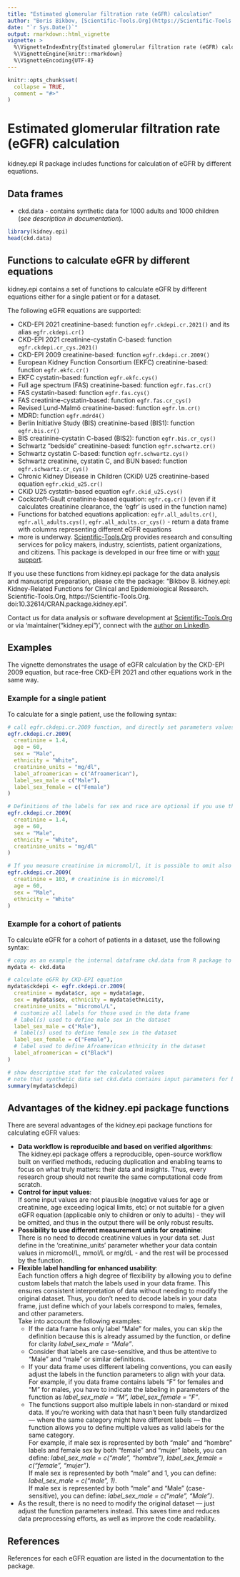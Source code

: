 ```yaml
---
title: "Estimated glomerular filtration rate (eGFR) calculation"
author: "Boris Bikbov, [Scientific-Tools.Org](https://Scientific-Tools.Org)"
date: "`r Sys.Date()`"
output: rmarkdown::html_vignette
vignette: >
  %\VignetteIndexEntry{Estimated glomerular filtration rate (eGFR) calculation}
  %\VignetteEngine{knitr::rmarkdown}
  %\VignetteEncoding{UTF-8}
---
```


```r
knitr::opts_chunk$set(
  collapse = TRUE,
  comment = "#>"
)
```

# Estimated glomerular filtration rate (eGFR) calculation

kidney.epi R package includes functions for calculation of eGFR by different equations.

## Data frames

* ckd.data - contains synthetic data for 1000 adults and 1000 children (*see description in documentation*).

```r
library(kidney.epi)
head(ckd.data)
```

## Functions to calculate eGFR by different equations

kidney.epi contains a set of functions to calculate eGFR by different equations either for a single patient or for a dataset.

The following eGFR equations are supported:  

* CKD-EPI 2021 creatinine-based: function `egfr.ckdepi.cr.2021()` and its alias `egfr.ckdepi.cr()`  
* CKD-EPI 2021 creatinine-cystatin C-based: function `egfr.ckdepi.cr_cys.2021()`  
* CKD-EPI 2009 creatinine-based: function `egfr.ckdepi.cr.2009()`  
* European Kidney Function Consortium (EKFC) creatinine-based: function `egfr.ekfc.cr()`  
* EKFC cystatin-based: function `egfr.ekfc.cys()`  
* Full age spectrum (FAS) creatinine-based: function `egfr.fas.cr()`  
* FAS cystatin-based: function `egfr.fas.cys()`  
* FAS creatinine-cystatin-based: function `egfr.fas.cr_cys()`  
* Revised Lund-Malmö creatinine-based: function `egfr.lm.cr()`  
* MDRD: function `egfr.mdrd4()`  
* Berlin Initiative Study (BIS) creatinine-based (BIS1): function `egfr.bis.cr()`  
* BIS creatinine-cystatin C-based (BIS2): function `egfr.bis.cr_cys()`  
* Schwartz "bedside" creatinine-based: function `egfr.schwartz.cr()`  
* Schwartz cystatin C-based: function `egfr.schwartz.cys()`  
* Schwartz creatinine, cystatin C, and BUN based: function `egfr.schwartz.cr_cys()`  
* Chronic Kidney Disease in Children (CKiD) U25 creatinine-based equation `egfr.ckid_u25.cr()`  
* CKiD U25 cystatin-based equation `egfr.ckid_u25.cys()`  
* Cockcroft-Gault creatinine-based equation: `egfr.cg.cr()` (even if it calculates creatinine clearance, the 'egfr' is used in the function name)  
* Functions for batched equations application: `egfr.all_adults.cr()`, `egfr.all_adults.cys()`, `egfr.all_adults.cr_cys()` - return a data frame with columns representing different eGFR equations  
* more is underway. [Scientific-Tools.Org](https://Scientific-Tools.Org/) provides research and consulting services for policy makers, industry, scientists, patient organizations, and citizens. This package is developed in our free time or with [your support](https://Scientific-Tools.Org/support-us/).  


If you use these functions from kidney.epi package for the data analysis and manuscript preparation, please cite the package: "Bikbov B. kidney.epi: Kidney-Related Functions for Clinical and Epidemiological Research. Scientific-Tools.Org, https://Scientific-Tools.Org. doi:10.32614/CRAN.package.kidney.epi".

Contact us for data analysis or software development at [Scientific-Tools.Org](https://Scientific-Tools.Org/contact/) or via 'maintainer("kidney.epi")', connect with the [author on LinkedIn](https://www.linkedin.com/in/boris-bikbov/).  

## Examples
The vignette demonstrates the usage of eGFR calculation by the CKD-EPI 2009 equation, but race-free CKD-EPI 2021 and other equations work in the same way.

### Example for a single patient
To calculate for a single patient, use the following syntax:
```r
# call egfr.ckdepi.cr.2009 function, and directly set parameters values
egfr.ckdepi.cr.2009(
  creatinine = 1.4,  
  age = 60,  
  sex = "Male", 
  ethnicity = "White", 
  creatinine_units = "mg/dl", 
  label_afroamerican = c("Afroamerican"), 
  label_sex_male = c("Male"), 
  label_sex_female = c("Female")
)

# Definitions of the labels for sex and race are optional if you use the same labels defined as default in the function. The following also works well:
egfr.ckdepi.cr.2009(
  creatinine = 1.4,  
  age = 60,  
  sex = "Male", 
  ethnicity = "White", 
  creatinine_units = "mg/dl"
)

# If you measure creatinine in micromol/l, it is possible to omit also 'creatinine_units' since the default value is "micromol/l":
egfr.ckdepi.cr.2009(
  creatinine = 103, # creatinine is in micromol/l
  age = 60,  
  sex = "Male", 
  ethnicity = "White"
)
```

### Example for a cohort of patients
To calculate eGFR for a cohort of patients in a dataset, use the following syntax:
```r
# copy as an example the internal dataframe ckd.data from R package to your dataframe
mydata <- ckd.data

# calculate eGFR by CKD-EPI equation
mydata$ckdepi <- egfr.ckdepi.cr.2009(
  creatinine = mydata$cr, age = mydata$age,
  sex = mydata$sex, ethnicity = mydata$ethnicity,
  creatinine_units = "micromol/L",
  # customize all labels for those used in the data frame
  # label(s) used to define male sex in the dataset
  label_sex_male = c("Male"), 
  # label(s) used to define female sex in the dataset
  label_sex_female = c("Female"),
  # label used to define Afroamerican ethnicity in the dataset
  label_afroamerican = c("Black")
) 

# show descriptive stat for the calculated values
# note that synthetic data set ckd.data contains input parameters for both adults and children, and since the CKD-EPI equation was developed and validated for adults only, the resulting eGFR values for children will be NA. Use children-specific eGFR equations when necessary.
summary(mydata$ckdepi)
```

## Advantages of the kidney.epi package functions
There are several advantages of the kidney.epi package functions for calculating eGFR values:  
<ul>
  <li><strong>Data workflow is reproducible and based on verified algorithms</strong>:<br />
  The kidney.epi package offers a reproducible, open-source workflow built on verified methods, reducing duplication and enabling teams to focus on what truly matters: their data and insights. Thus, every research group should not rewrite the same computational code from scratch.</li>
  <li><strong>Control for input values</strong>:<br />
  If some input values are not plausible (negative values for age or creatinine, age exceeding logical limits, etc) or not suitable for a given eGFR equation (applicable only to children or only to adults) - they will be omitted, and thus in the output there will be only robust results.</li>
  <li><strong>Possibility to use different measurement units for creatinine</strong>:<br />
  There is no need to decode creatinine values in your data set. Just define in the 'creatinine_units' parameter whether your data contain values in micromol/L, mmol/L or mg/dL - and the rest will be processed by the function.</li>
  <li><strong>Flexible label handling for enhanced usability</strong>:<br />
  Each function offers a high degree of flexibility by allowing you to define custom labels that match the labels used in your data frame. This ensures consistent interpretation of data without needing to modify the original dataset. Thus, you don't need to decode labels in your data frame, just define which of your labels correspond to males, females, and other parameters.<br/>
  Take into account the following examples:
  <ul>
    <li>If the data frame has only label "Male" for males, you can skip the definition because this is already assumed by the function, or define for clarity *label_sex_male = "Male"*.</li>
    <li>Consider that labels are case-sensitive, and thus be attentive to "Male" and "male" or similar definitions.</li>
    <li>If your data frame uses different labeling conventions, you can easily adjust the labels in the function parameters to align with your data. For example, if you data frame contains labels "F" for females and "M" for males, you have to indicate the labeling in parameters of the function as *label_sex_male = "M", label_sex_female = "F"*.</li>
    <li>The functions support also multiple labels in non-standard or mixed data. If you’re working with data that hasn’t been fully standardized — where the same category might have different labels — the function allows you to define multiple values as valid labels for the same category.<br />
    For example, if male sex is represented by both "male" and "hombre" labels and female sex by both "female" and "mujer" labels, you can define: *label_sex_male = c("male", "hombre"), label_sex_female = c("female", "mujer")*.<br />
    If male sex is represented by both "male" and 1, you can define: *label_sex_male = c("male", 1)*.<br />
    If male sex is represented by both "male" and "Male" (case-sensitive), you can define: *label_sex_male = c("male", "Male")*.</li>
  </ul>
<li>As the result, there is no need to modify the original dataset — just adjust the function parameters instead. This saves time and reduces data preprocessing efforts, as well as improve the code readability.</li>
</ul>

## References
References for each eGFR equation are listed in the documentation to the package.
